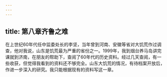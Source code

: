 ```yaml
---
---
---
```

title: 第八章齐鲁之难
---



在上世纪60年代任中监委处长的李坚，当年曾到河南、安徽等省对大饥荒作过调查，他对我说，山东是饥荒最为严重的省份之一。1999年，我到烟台养马岛讲完课就到济南，在朋友的帮助下，查阅了60年代的历史资料。经过几天查阅，有一些收获，但觉得我看到的资料还不够完全。山东大饥荒的情况，有待档案开放后，作进一步深入的研究。我只能根据现有的资料写这一章。
